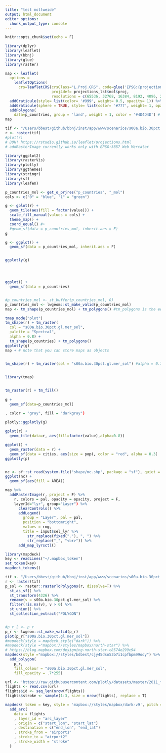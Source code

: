 ```yaml
---
title: "test mollweide"
output: html_document
editor_options: 
  chunk_output_type: console
---
```


```r
knitr::opts_chunk$set(echo = F)
```

```r
library(dplyr)
library(leaflet)
library(bbnj)
library(glue)
library(raster)

map <- leaflet(
  options =
    leafletOptions(
      crs=leafletCRS(crsClass="L.Proj.CRS", code=glue('EPSG:{projections_lst$mol$epsg}'),
                     proj4def= projections_lst$mol$proj,
                     resolutions = c(65536, 32768, 16384, 8192, 4096, 2048)))) %>%
  addGraticule(style= list(color= '#999', weight= 0.5, opacity= 1)) %>%
  addGraticule(sphere = TRUE, style= list(color= '#777', weight= 1, opacity= 0.25)) %>%
  addPolygons(
    data=p_countries, group = 'land', weight = 1, color = '#4D4D4D') # gplots::col2hex('gray30'): '#4D4D4D'
map

tif <- "/Users/bbest/github/bbnj/inst/app/www/scenarios/s00a.bio.30pct.gl.mer_sol.tif"
r <- raster(tif)
#plot(r)
# DOH! https://rstudio.github.io/leaflet/projections.html
# addRasterImage currently works only with EPSG:3857 Web Mercator

library(ggplot2)
library(rasterVis)
library(plotly)
library(ggthemes)
library(stringr)
library(sf)
library(leafem)

p_countries_mol <- get_o_prjres("p_countries", "_mol")
cols <- c("0" = "blue", "1" = "green")

g <- gplot(r) + 
  geom_tile(aes(fill = factor(value))) + 
  scale_fill_manual(values = cols) +
  theme_map() + 
  coord_equal() #+
  #geom_sf(data = p_countries_mol, inherit.aes = F)
g

g <- ggplot() + 
  geom_sf(data = p_countries_mol, inherit.aes = F)


ggplotly(g)




ggplot() +
  geom_sf(data = p_countries)


#p_countries_mol <- st_buffer(p_countries_mol, 0)
p_countries_mol <- lwgeom::st_make_valid(p_countries_mol)
map <- tm_shape(p_countries_mol) + tm_polygons() #tm_polygons is the equivalent to tm_fill+tm_borders

tmap_mode("plot")
tm_shape(r) + tm_raster(
  col = "s00a.bio.30pct.gl.mer_sol", 
  palette = "Spectral",
  alpha = 0.8) +
  tm_shape(p_countries) + tm_polygons()
ggplotly(g)
map + # note that you can store maps as objects
  

tm_shape(r) + tm_raster(col = "s00a.bio.30pct.gl.mer_sol") #alpha = 0.7)


library(tmap)


tm_raster(r) + tm_fill()
  
g +  
  geom_sf(data=p_countries_mol)

, color = "gray", fill = "darkgray")
 
plotly::ggplotly(g)

gplot(r) +  
  geom_tile(data=r, aes(fill=factor(value),alpha=0.8))

ggplot() + 
  geom_raster(data = r) +
  geom_sf(data = cities, aes(size = pop), color = "red", alpha = 0.3)
ggplotly(p)


nc <- sf::st_read(system.file("shape/nc.shp", package = "sf"), quiet = TRUE)
ggplot(nc) +
  geom_sf(aes(fill = AREA))

map %>% 
  addRasterImage(r, project = F) %>%
    r, colors = pal, opacity = opacity, project = F,
    layerId="lyr", group="Layer") %>%
      clearControls() %>%
      addLegend(
        group = "Layer", pal = pal,
        position = "bottomright",
        values = rng,
        title = input$sel_lyr %>%
          str_replace(fixed("."), ", ") %>%
          str_replace("_", "<br>")) %>%
      add_map_lyrsctl()
```

```r
library(mapdeck)
key <- readLines("~/.mapbox_token")
set_token(key)
mapdeck_tokens()

tif <- "/Users/bbest/github/bbnj/inst/app/www/scenarios/s00a.bio.30pct.gl.mer_sol.tif"
r <- raster(tif)
p_sol <- raster::rasterToPolygons(r, dissolve=T) %>% 
  st_as_sf() %>% 
  st_transform(4326) %>%
  rename(v = s00a.bio.30pct.gl.mer_sol) %>%
  filter(!is.na(v), v > 0) %>%
  st_union() %>%
  st_collection_extract("POLYGON")


#p_r_2 <- p_r
p_r <- lwgeom::st_make_valid(p_r)
plot(p_r["s00a.bio.30pct.gl.mer_sol"])
#mapdeck(style = mapdeck_style("dark")) %>% 
#mapdeck(style ="mapbox://styles/mapbox/north-star") %>% 
# https://blog.mapbox.com/designing-north-star-c8574e299c94 
mapdeck(style ="mapbox://styles/bdbest/cjy45dso53b7i1cpfbpm99ody") %>% 
  add_polygon(
    p_r, 
    fill_colour = "s00a.bio.30pct.gl.mer_sol",
    fill_opacity = .7*255)

url <- 'https://raw.githubusercontent.com/plotly/datasets/master/2011_february_aa_flight_paths.csv'
flights <- read.csv(url)
flights$id <- seq_len(nrow(flights))
flights$stroke <- sample(1:3, size = nrow(flights), replace = T)

mapdeck( token = key, style = 'mapbox://styles/mapbox/dark-v9', pitch = 45 ) %>%
  add_arc(
    data = flights
    , layer_id = "arc_layer"
    , origin = c("start_lon", "start_lat")
    , destination = c("end_lon", "end_lat")
    , stroke_from = "airport1"
    , stroke_to = "airport2"
    , stroke_width = "stroke"
  )

```

